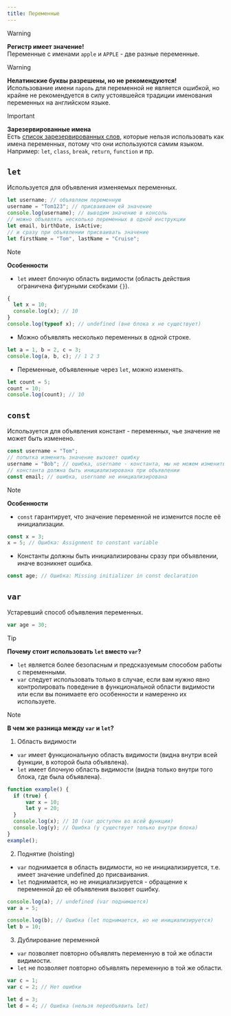 ```yaml
---
title: Переменные
---
```


> [!WARNING]
> 
> **Регистр имеет значение!**  
> Переменные с именами `apple` и `APPLE` - две разные переменные.

> [!WARNING]
> 
> **Нелатинские буквы разрешены, но не рекомендуются!**  
> Использование имени `пароль` для переменной не является ошибкой, но крайне не рекомендуется в силу устоявшейся традиции именования переменных на английском языке.  

> [!IMPORTANT] 
>  
> **Зарезервированные имена**  
> Есть [список зарезервированных слов](https://developer.mozilla.org/en-US/docs/Web/JavaScript/Reference/Lexical_grammar#keywords), которые нельзя использовать как имена переменных, потому что они используются самим языком.
> Например: `let`, `class`, `break`, `return`, `function` и пр.

## `let`

Используется для объявления изменяемых переменных.

```js
let username; // объявляем переменную       
username = "Tom123"; // присваиваем ей значение
console.log(username); // выводим значение в консоль
// можно объявлять несколько переменных в одной инструкции
let email, birthDate, isActive;
// и сразу при объявлении присваивать значение
let firstName = "Tom", lastName = "Cruise";
```

> [!NOTE]
> 
> **Особенности**
> - `let` имеет блочную область видимости (область действия ограничена фигурными скобками `{}`).
> ```js
> {
> 	let x = 10;
> 	console.log(x); // 10
> }
> console.log(typeof x); // undefined (вне блока x не существует)
> ```
> - Можно объявлять несколько переменных в одной строке.
> ```js
> let a = 1, b = 2, c = 3;
> console.log(a, b, c); // 1 2 3
> ```
> - Переменные, объявленные через `let`, можно изменять.
> ```js
> let count = 5;
> count = 10;
> console.log(count); // 10
> ```

## `const`

Используется для объявления констант - переменных, чье значение не может быть изменено.

```js
const username = "Tom";
// попытка изменить значение вызовет ошибку
username = "Bob"; // ошибка, username - константа, мы не можем изменить ее значение
// константа должна быть инициализирована при объявлении
const email; // ошибка, username не инициализирована
```

> [!NOTE]
> 
> **Особенности**
> - `const` гарантирует, что значение переменной не изменится после её инициализации.
> ```js
> const x = 3;
> x = 5; // Ошибка: Assignment to constant variable
> ```
> - Константы должны быть инициализированы сразу при объявлении, иначе возникнет ошибка.
> ```js
> const age; // Ошибка: Missing initializer in const declaration
> ```

## `var`

Устаревший способ объявления переменных.

```js
var age = 30;
```

> [!TIP]
> 
> **Почему стоит использовать `let` вместо `var`?**
> - `let` является более безопасным и предсказуемым способом работы с переменными.
> - `var` следует использовать только в случае, если вам нужно явно контролировать поведение в функциональной области видимости или если вы понимаете его особенности и намеренно их используете.

> [!NOTE]
> 
> **В чем же разница между `var` и `let`?**
> 1. Область видимости
> - `var` имеет функциональную область видимости (видна внутри всей функции, в которой была объявлена).
> - `let` имеет блочную область видимости (видна только внутри того блока, где была объявлена).
> ```js
> function example() {
> 	if (true) {
> 		var x = 10;
> 		let y = 20;
> 	}
> 	console.log(x); // 10 (var доступен во всей функции)
> 	console.log(y); // Ошибка (y существует только внутри блока)
> }
> example();
> ```
> 2. Поднятие (hoisting)
> - `var` поднимается в область видимости, но не инициализируется, т.е. имеет значение undefined до присваивания.
> - `let` поднимается, но не инициализируется - обращение к переменной до её объявления вызовет ошибку.
> ```js
> console.log(a); // undefined (var поднимается)
> var a = 5;
> 
> console.log(b); // Ошибка (let поднимается, но не инициализируется)
> let b = 10;
> ```
> 3. Дублирование переменной
> - `var` позволяет повторно объявлять переменную в той же области видимости.
> - `let` не позволяет повторно объявлять переменную в той же области.
> ```js
> var c = 1;
> var c = 2; // Нет ошибки
> 
> let d = 3;
> let d = 4; // Ошибка (нельзя переобъявить let)
> ```